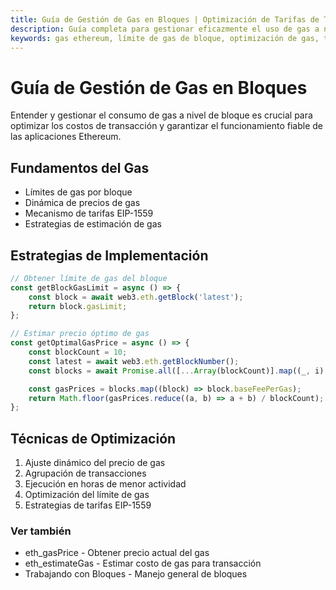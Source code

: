 ```yaml
---
title: Guía de Gestión de Gas en Bloques | Optimización de Tarifas de Transacción en Ethereum
description: Guía completa para gestionar eficazmente el uso de gas a nivel de bloque, optimizar costos de transacción, implementar estrategias de tarifas EIP-1559 y desarrollar aplicaciones eficientes en gas.
keywords: gas ethereum, límite de gas de bloque, optimización de gas, tarifas de transacción, eip-1559, tarifas ethereum, precio de gas, estimación de gas, gas óptimo, mercado de tarifas, tarifa base, costos de transacción ethereum
---
```


# Guía de Gestión de Gas en Bloques

Entender y gestionar el consumo de gas a nivel de bloque es crucial para optimizar los costos de transacción y garantizar el funcionamiento fiable de las aplicaciones Ethereum.

## Fundamentos del Gas

- Límites de gas por bloque
- Dinámica de precios de gas
- Mecanismo de tarifas EIP-1559
- Estrategias de estimación de gas

## Estrategias de Implementación

```javascript
// Obtener límite de gas del bloque
const getBlockGasLimit = async () => {
	const block = await web3.eth.getBlock('latest');
	return block.gasLimit;
};

// Estimar precio óptimo de gas
const getOptimalGasPrice = async () => {
	const blockCount = 10;
	const latest = await web3.eth.getBlockNumber();
	const blocks = await Promise.all([...Array(blockCount)].map((_, i) => web3.eth.getBlock(latest - i)));

	const gasPrices = blocks.map((block) => block.baseFeePerGas);
	return Math.floor(gasPrices.reduce((a, b) => a + b) / blockCount);
};
```

## Técnicas de Optimización

1. Ajuste dinámico del precio de gas
2. Agrupación de transacciones
3. Ejecución en horas de menor actividad
4. Optimización del límite de gas
5. Estrategias de tarifas EIP-1559

### Ver también

- <Link to="/docs/ethereum/core-methods/eth_gasPrice" title="Método API para obtener el precio actual del gas">eth_gasPrice</Link> - Obtener precio actual del gas
- <Link to="/docs/ethereum/core-methods/eth_estimateGas" title="Método API para estimar el costo de gas para una transacción">eth_estimateGas</Link> - Estimar costo de gas para transacción
- <Link to="/docs/ethereum/guides/working-with-blocks" title="Aprende técnicas fundamentales para trabajar con bloques de Ethereum">Trabajando con Bloques</Link> - Manejo general de bloques
